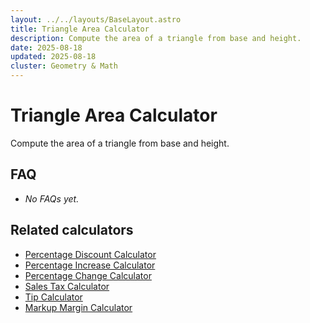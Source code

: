 ```yaml
---
layout: ../../layouts/BaseLayout.astro
title: Triangle Area Calculator
description: Compute the area of a triangle from base and height.
date: 2025-08-18
updated: 2025-08-18
cluster: Geometry & Math
---
```





# Triangle Area Calculator

Compute the area of a triangle from base and height.

<Calculator schema={schema} />

## FAQ

- _No FAQs yet._

## Related calculators
- [Percentage Discount Calculator](/calculators/percentage-discount-calculator/)
- [Percentage Increase Calculator](/calculators/percentage-increase-calculator/)
- [Percentage Change Calculator](/calculators/percentage-change-calculator/)
- [Sales Tax Calculator](/calculators/sales-tax-calculator/)
- [Tip Calculator](/calculators/tip-calculator/)
- [Markup Margin Calculator](/calculators/markup-margin-calculator/)
